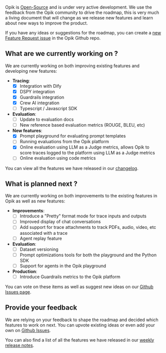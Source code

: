 Opik is [Open-Source](https://github.com/comet-ml/opik) and is under very active development. We use the feedback from the Opik community to drive the roadmap, this is very much a living document that will change as we release new features and learn about new ways to improve the product.

<Tip>

If you have any ideas or suggestions for the roadmap, you can create a [new Feature Request issue](https://github.com/comet-ml/opik/issues/new/choose) in the Opik Github repo.

</Tip>

## What are we currently working on ?

We are currently working on both improving existing features and developing new features:

- **Tracing**:
  - [x] Integration with Dify
  - [x] DSPY integration
  - [x] Guardrails integration
  - [x] Crew AI integration
  - [ ] Typescript / Javascript SDK
- **Evaluation**:
  - [ ] Update to evaluation docs
  - [ ] New reference based evaluation metrics (ROUGE, BLEU, etc)
- **New features**:
  - [x] Prompt playground for evaluating prompt templates
  - [ ] Running evaluations from the Opik platform
  - [x] Online evaluation using LLM as a Judge metrics, allows Opik to score traces logged to the platform using LLM as a Judge metrics
  - [ ] Online evaluation using code metrics

You can view all the features we have released in our [changelog](/docs/opik/changelog).

## What is planned next ?

We are currently working on both improvements to the existing features in Opik as well as new features:

- **Improvements**:
  - [ ] Introduce a "Pretty" format mode for trace inputs and outputs
  - [ ] Improved display of chat conversations
  - [ ] Add support for trace attachments to track PDFs, audio, video, etc associated with a trace
  - [ ] Agent replay feature
- **Evaluation**:
  - [ ] Dataset versioning
  - [ ] Prompt optimizations tools for both the playground and the Python SDK
  - [ ] Support for agents in the Opik playground
- **Production**:
  - [ ] Introduce Guardrails metrics to the Opik platform

You can vote on these items as well as suggest new ideas on our [Github Issues page](https://github.com/comet-ml/opik/issues/new/choose).

## Provide your feedback

We are relying on your feedback to shape the roadmap and decided which features to work on next. You can upvote existing ideas or even
add your own on [Github Issues](https://github.com/comet-ml/opik/issues/).

You can also find a list of all the features we have released in our [weekly release notes](/changelog).
